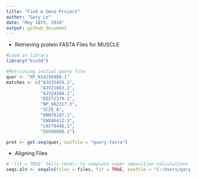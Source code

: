 ```yaml
---
title: "Find A Gene Project"
author: "Gary Le"
date: "May 18th, 2018"
output: github_document
---
```


* Retrieving protein FASTA Files for MUSCLE
```r
#Load in library
library("bio3d")

#Retriveing initial query file
quer <- "XP_014156986.1"
matches <- c("AJU35459.1", 
             "AJV21663.1", 
             "AJV24260.1", 
             "EDZ72379.1", 
             "NP_602317.3", 
             "3C2E_A", 
             "ONH78147.1", 
             "EWG86412.1",
             "CAY79498.1",
             "EDV09889.1")

prot <- get.seq(quer, outfile = "query.fasta")
```

* Aligning Files
```r
# 'fit = TRUE' tells rmsd() to complete super imposition calculations
seqs.aln <- seqaln(files = files, fit = TRUE, exefile = "C:/Users/gary_/Desktop/R_Bootcamp/bggn213_github/FindAGene/muscle.exe")
```

